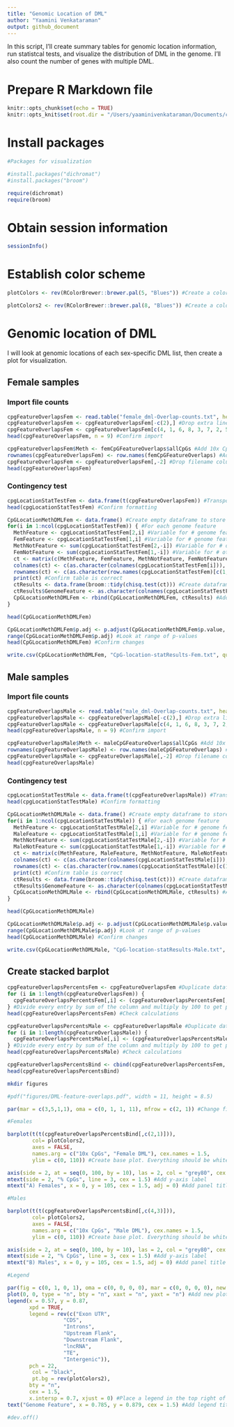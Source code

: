```yaml
---
title: "Genomic Location of DML"
author: "Yaamini Venkataraman"
output: github_document
---
```


In this script, I'll create summary tables for genomic location information, run statistcal tests, and visualize the distribution of DML in the genome. I'll also count the number of genes with multiple DML.

# Prepare R Markdown file

```r
knitr::opts_chunk$set(echo = TRUE)
knitr::opts_knit$set(root.dir = "/Users/yaaminivenkataraman/Documents/ceabigr/output/DML-characterization/") #Set root directory
```

# Install packages

```r
#Packages for visualization

#install.packages("dichromat")
#install.packages("broom")

require(dichromat)
require(broom)
```

# Obtain session information

```r
sessionInfo()
```

# Establish color scheme

```r
plotColors <- rev(RColorBrewer::brewer.pal(5, "Blues")) #Create a color palette for the barplots. Use 5 shades from RColorBrewer. Reverse the order so the darkest shade is used first.
```

```r
plotColors2 <- rev(RColorBrewer::brewer.pal(8, "Blues")) #Create a color palette for the barplots. Use 8 shades from RColorBrewer. Reverse the order so the darkest shade is used first.
```

# Genomic location of DML

I will look at genomic locations of each sex-specific DML list, then create a plot for visualization.

## Female samples

### Import file counts

```r
cpgFeatureOverlapsFem <- read.table("female_dml-Overlap-counts.txt", header = FALSE, sep = "\t", col.names = c("femaleDML", "filename")) #Import line counts
cpgFeatureOverlapsFem <- cpgFeatureOverlapsFem[-c(2),] #Drop extra lines
cpgFeatureOverlapsFem <- cpgFeatureOverlapsFem[c(4, 1, 6, 8, 3, 7, 2, 5),] #Reorganize rows to match order: exon UTR, CDS, intron, upstream, downstream, lncRNA, TE, intergenic
head(cpgFeatureOverlapsFem, n = 9) #Confirm import
```

```r
cpgFeatureOverlapsFem$Meth <- femCpGFeatureOverlaps$allCpGs #Add 10x CpG information
rownames(cpgFeatureOverlapsFem) <- row.names(femCpGFeatureOverlaps) #Add rowname information
cpgFeatureOverlapsFem <- cpgFeatureOverlapsFem[,-2] #Drop filename column
head(cpgFeatureOverlapsFem)
```

### Contingency test

```r
cpgLocationStatTestFem <- data.frame(t(cpgFeatureOverlapsFem)) #Transpose for statistical testing
head(cpgLocationStatTestFem) #Confirm formatting
```

```r
CpGLocationMethDMLFem <- data.frame() #Create empty dataframe to store chi-squared results
for(i in 1:ncol(cpgLocationStatTestFem)) { #For each genome feature
  MethFeature <- cpgLocationStatTestFem[2,i] #Variable for # genome feature overlaps for 10x CpGs
  FemFeature <- cpgLocationStatTestFem[1,i] #Variable for # genome feature overlaps for female DML
  MethNotFeature <- sum(cpgLocationStatTestFem[2,-i]) #Variable for # other CpG types for 10x CpGs
  FemNotFeature <- sum(cpgLocationStatTestFem[1,-i]) #Variable for # other CpG types for female DML
  ct <- matrix(c(MethFeature, FemFeature, MethNotFeature, FemNotFeature), ncol = 2) #Create contingency table
  colnames(ct) <- c(as.character(colnames(cpgLocationStatTestFem[i])), paste0("Not", colnames(cpgLocationStatTestFem[i]))) #Assign column names: type, not type
  rownames(ct) <- c(as.character(row.names(cpgLocationStatTestFem)[c(1,2)])) #Assign row names: 10x CpGs, female DML
  print(ct) #Confirm table is correct
  ctResults <- data.frame(broom::tidy(chisq.test(ct))) #Create dataframe storing chi-sq stats results. Use broom::tidy to extract results from test output
  ctResults$GenomeFeature <- as.character(colnames(cpgLocationStatTestFem)[i]) #Add CpG type to results
  CpGLocationMethDMLFem <- rbind(CpGLocationMethDMLFem, ctResults) #Add test statistics to master table
}
```

```r
head(CpGLocationMethDMLFem)
```

```r
CpGLocationMethDMLFem$p.adj <- p.adjust(CpGLocationMethDMLFem$p.value, method = "fdr") #Correct p-value using FDR
range(CpGLocationMethDMLFem$p.adj) #Look at range of p-values
head(CpGLocationMethDMLFem) #Confirm changes
```

```r
write.csv(CpGLocationMethDMLFem, "CpG-location-statResults-Fem.txt", quote = FALSE, row.names = TRUE) #Save statistical output
```

## Male samples

### Import file counts

```r
cpgFeatureOverlapsMale <- read.table("male_dml-Overlap-counts.txt", header = FALSE, sep = "\t", col.names = c("maleDML", "filename")) #Import line counts
cpgFeatureOverlapsMale <- cpgFeatureOverlapsMale[-c(2),] #Drop extra lines
cpgFeatureOverlapsMale <- cpgFeatureOverlapsMale[c(4, 1, 6, 8, 3, 7, 2, 5),] #Reorganize rows to match order: exon UTR, CDS, intron, upstream, downstream, lncRNA, TE, intergenic
head(cpgFeatureOverlapsMale, n = 9) #Confirm import
```

```r
cpgFeatureOverlapsMale$Meth <- maleCpGFeatureOverlaps$allCpGs #Add 10x CpG information
rownames(cpgFeatureOverlapsMale) <- row.names(maleCpGFeatureOverlaps) #Add rowname information
cpgFeatureOverlapsMale <- cpgFeatureOverlapsMale[,-2] #Drop filename column
head(cpgFeatureOverlapsMale)
```

### Contingency test

```r
cpgLocationStatTestMale <- data.frame(t(cpgFeatureOverlapsMale)) #Transpose for statistical testing
head(cpgLocationStatTestMale) #Confirm formatting
```

```r
CpGLocationMethDMLMale <- data.frame() #Create empty dataframe to store chi-squared results
for(i in 1:ncol(cpgLocationStatTestMale)) { #For each genome feature
  MethFeature <- cpgLocationStatTestMale[2,i] #Variable for # genome feature overlaps for 10x CpGs
  MaleFeature <- cpgLocationStatTestMale[1,i] #Variable for # genome feature overlaps for male DML
  MethNotFeature <- sum(cpgLocationStatTestMale[2,-i]) #Variable for # other CpG types for 10x CpGs
  MaleNotFeature <- sum(cpgLocationStatTestMale[1,-i]) #Variable for # other CpG types for male DML
  ct <- matrix(c(MethFeature, MaleFeature, MethNotFeature, MaleNotFeature), ncol = 2) #Create contingency table
  colnames(ct) <- c(as.character(colnames(cpgLocationStatTestMale[i])), paste0("Not", colnames(cpgLocationStatTestMale[i]))) #Assign column names: type, not type
  rownames(ct) <- c(as.character(row.names(cpgLocationStatTestMale)[c(1,2)])) #Assign row names: 10x CpGs, male DML
  print(ct) #Confirm table is correct
  ctResults <- data.frame(broom::tidy(chisq.test(ct))) #Create dataframe storing chi-sq stats results. Use broom::tidy to extract results from test output
  ctResults$GenomeFeature <- as.character(colnames(cpgLocationStatTestMale)[i]) #Add CpG type to results
  CpGLocationMethDMLMale <- rbind(CpGLocationMethDMLMale, ctResults) #Add test statistics to master table
}
```

```r
head(CpGLocationMethDMLMale)
```

```r
CpGLocationMethDMLMale$p.adj <- p.adjust(CpGLocationMethDMLMale$p.value, method = "fdr") #Correct p-value using FDR
range(CpGLocationMethDMLMale$p.adj) #Look at range of p-values
head(CpGLocationMethDMLMale) #Confirm changes
```

```r
write.csv(CpGLocationMethDMLMale, "CpG-location-statResults-Male.txt", quote = FALSE, row.names = TRUE) #Save statistical output
```

## Create stacked barplot

```r
cpgFeatureOverlapsPercentsFem <- cpgFeatureOverlapsFem #Duplicate dataframe
for (i in 1:length(cpgFeatureOverlapsFem)) {
  cpgFeatureOverlapsPercentsFem[,i] <- (cpgFeatureOverlapsPercentsFem[,i] / (sum(cpgFeatureOverlapsPercentsFem[,i]))) * 100
} #Divide every entry by sum of the column and multiply by 100 to get percentages. Do not include gene information
head(cpgFeatureOverlapsPercentsFem) #Check calculations
```

```r
cpgFeatureOverlapsPercentsMale <- cpgFeatureOverlapsMale #Duplicate dataframe
for (i in 1:length(cpgFeatureOverlapsMale)) {
  cpgFeatureOverlapsPercentsMale[,i] <- (cpgFeatureOverlapsPercentsMale[,i] / (sum(cpgFeatureOverlapsPercentsMale[,i]))) * 100
} #Divide every entry by sum of the column and multiply by 100 to get percentages. Do not include gene information
head(cpgFeatureOverlapsPercentsMale) #Check calculations
```

```r
cpgFeatureOverlapsPercentsBind <- cbind(cpgFeatureOverlapsPercentsFem, cpgFeatureOverlapsPercentsMale) #Combine dataframes
head(cpgFeatureOverlapsPercentsBind)
```

```bash
mkdir figures
```


```r
#pdf("figures/DML-feature-overlaps.pdf", width = 11, height = 8.5)

par(mar = c(3,5,1,1), oma = c(0, 1, 1, 11), mfrow = c(2, 1)) #Change figure boundaries

#Females

barplot(t(t(cpgFeatureOverlapsPercentsBind[,c(2,1)])), 
        col= plotColors2, 
        axes = FALSE,
        names.arg = c("10x CpGs", "Female DML"), cex.names = 1.5,
        ylim = c(0, 110)) #Create base plot. Everything should be white. Do not plot axes. Include sequencing type as labels and set size. Set y-axis specs. 

axis(side = 2, at = seq(0, 100, by = 10), las = 2, col = "grey80", cex.axis = 1.2) #Add y-axis
mtext(side = 2, "% CpGs", line = 3, cex = 1.5) #Add y-axis label
mtext("A) Females", x = 0, y = 105, cex = 1.5, adj = 0) #Add panel title

#Males

barplot(t(t(cpgFeatureOverlapsPercentsBind[,c(4,3)])), 
        col= plotColors2, 
        axes = FALSE, 
        names.arg = c("10x CpGs", "Male DML"), cex.names = 1.5,
        ylim = c(0, 110)) #Create base plot. Everything should be white. Do not plot axes. Include sequencing type as labels and set size. Set y-axis specs. 

axis(side = 2, at = seq(0, 100, by = 10), las = 2, col = "grey80", cex.axis = 1.2) #Add y-axis
mtext(side = 2, "% CpGs", line = 3, cex = 1.5) #Add y-axis label
mtext("B) Males", x = 0, y = 105, cex = 1.5, adj = 0) #Add panel title

#Legend

par(fig = c(0, 1, 0, 1), oma = c(0, 0, 0, 0), mar = c(0, 0, 0, 0), new = TRUE) #Create new plot
plot(0, 0, type = "n", bty = "n", xaxt = "n", yaxt = "n") #Add new plot on top of current plot
legend(x = 0.57, y = 0.87, 
       xpd = TRUE,
       legend = rev(c("Exon UTR", 
                  "CDS", 
                  "Introns", 
                  "Upstream Flank", 
                  "Downstream Flank", 
                  "lncRNA", 
                  "TE", 
                  "Intergenic")),
       pch = 22, 
        col = "black", 
        pt.bg = rev(plotColors2),
       bty = "n",
       cex = 1.5, 
       x.intersp = 0.7, xjust = 0) #Place a legend in the top right of the figure with no box
text("Genome Feature", x = 0.785, y = 0.879, cex = 1.5) #Add legend title that is aligned with legend

#dev.off()
```

